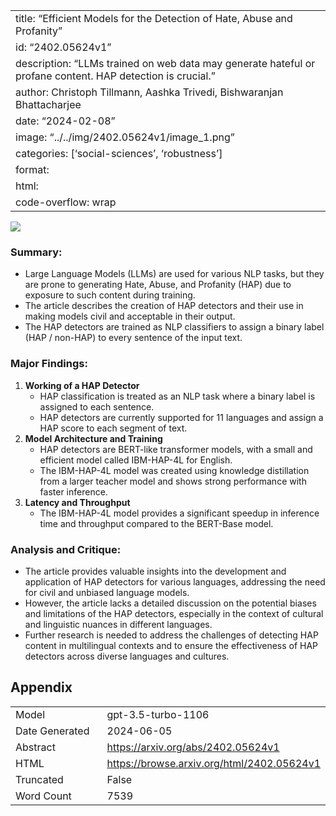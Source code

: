 
---
title: "Efficient Models for the Detection of Hate, Abuse and Profanity"
id: "2402.05624v1"
description: "LLMs trained on web data may generate hateful or profane content. HAP detection is crucial."
author: Christoph Tillmann, Aashka Trivedi, Bishwaranjan Bhattacharjee
date: "2024-02-08"
image: "../../img/2402.05624v1/image_1.png"
categories: ['social-sciences', 'robustness']
format:
  html:
    code-overflow: wrap
---

![](../../img/2402.05624v1/image_1.png)

### **Summary:**
- Large Language Models (LLMs) are used for various NLP tasks, but they are prone to generating Hate, Abuse, and Profanity (HAP) due to exposure to such content during training.
- The article describes the creation of HAP detectors and their use in making models civil and acceptable in their output.
- The HAP detectors are trained as NLP classifiers to assign a binary label (HAP / non-HAP) to every sentence of the input text.

### Major Findings:
1. **Working of a HAP Detector**
   - HAP classification is treated as an NLP task where a binary label is assigned to each sentence.
   - HAP detectors are currently supported for 11 languages and assign a HAP score to each segment of text.

2. **Model Architecture and Training**
   - HAP detectors are BERT-like transformer models, with a small and efficient model called IBM-HAP-4L for English.
   - The IBM-HAP-4L model was created using knowledge distillation from a larger teacher model and shows strong performance with faster inference.

3. **Latency and Throughput**
   - The IBM-HAP-4L model provides a significant speedup in inference time and throughput compared to the BERT-Base model.

### Analysis and Critique:
- The article provides valuable insights into the development and application of HAP detectors for various languages, addressing the need for civil and unbiased language models.
- However, the article lacks a detailed discussion on the potential biases and limitations of the HAP detectors, especially in the context of cultural and linguistic nuances in different languages.
- Further research is needed to address the challenges of detecting HAP content in multilingual contexts and to ensure the effectiveness of HAP detectors across diverse languages and cultures.

## Appendix

|          |          |
|----------|----------|
| Model     | gpt-3.5-turbo-1106       |
| Date Generated     | 2024-06-05       |
| Abstract | [https://arxiv.org/abs/2402.05624v1](https://arxiv.org/abs/2402.05624v1)        |
| HTML     | [https://browse.arxiv.org/html/2402.05624v1](https://browse.arxiv.org/html/2402.05624v1)       |
| Truncated       | False       |
| Word Count       | 7539       |